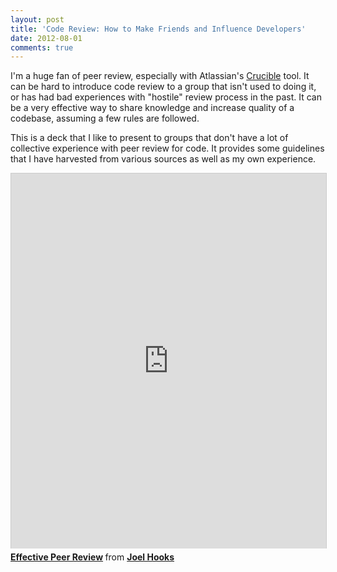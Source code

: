 ```yaml
---
layout: post
title: 'Code Review: How to Make Friends and Influence Developers'
date: 2012-08-01
comments: true
---
```


I'm a huge fan of peer review, especially with Atlassian's [Crucible](https://www.atlassian.com/software/crucible/overview) tool. It can be hard to introduce code review to a group that isn't used to doing it, or has had bad experiences with "hostile" review process in the past. It can be a very effective way to share knowledge and increase quality of a codebase, assuming a few rules are followed.

This is a deck that I like to present to groups that don't have a lot of collective experience with peer review for code. It provides some guidelines that I have harvested from various sources as well as my own experience.

<iframe src="https://www.slideshare.net/slideshow/embed_code/8470537" width="100%" height="600" frameborder="0" marginwidth="0" marginheight="0" scrolling="no" style="border:1px solid #CCC;border-width:1px 1px 0;margin-bottom:5px" allowfullscreen> </iframe> <div style="margin-bottom:5px"> <strong> <a href="https://www.slideshare.net/joelhooks/effective-peer-review" title="Effective Peer Review" target="_blank">Effective Peer Review</a> </strong> from <strong><a href="https://www.slideshare.net/joelhooks" target="_blank">Joel Hooks</a></strong> </div>
